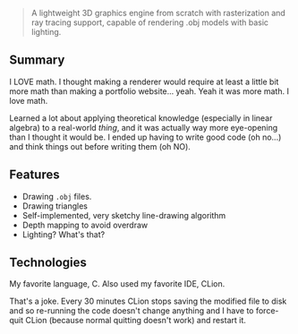>A lightweight 3D graphics engine from scratch with rasterization and ray tracing support, capable of rendering .obj models with basic lighting.

## Summary

I LOVE math. I thought making a renderer would require at least a little bit more math than making a portfolio website... yeah. Yeah it was more math. I love math.

Learned a lot about applying theoretical knowledge (especially in linear algebra) to a real-world *thing*, and it was actually way more eye-opening than I thought it would be.
I ended up having to write good code (oh no...) and think things out before writing them (oh NO).

## Features

- Drawing `.obj` files.
- Drawing triangles
- Self-implemented, very sketchy line-drawing algorithm
- Depth mapping to avoid overdraw
- Lighting? What's that?

## Technologies

My favorite language, C. Also used my favorite IDE, CLion.

That's a joke. Every 30 minutes CLion stops saving the modified file to disk and so re-running the code doesn't change anything and I have to force-quit CLion (because normal quitting doesn't work) and restart it.
